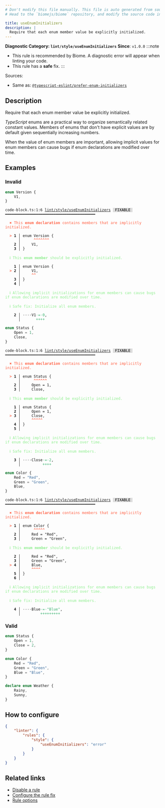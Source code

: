 ```yaml
---
# Don't modify this file manually. This file is auto generated from source, and you will lose your changes next time the website is built.
# Head to the `biomejs/biome` repository, and modify the source code in there.

title: useEnumInitializers
description: |
  Require that each enum member value be explicitly initialized.
---
```


**Diagnostic Category: `lint/style/useEnumInitializers`**
<Tabs>
<TabItem label="TypeScript and TSX" icon="seti:typescript">
**Since**: `v1.0.0`
:::note
- This rule is recommended by Biome. A diagnostic error will appear when linting your code.
- This rule has a **safe** fix.
:::

Sources: 
- Same as: <a href="https://typescript-eslint.io/rules/prefer-enum-initializers" target="_blank"><code>@typescript-eslint/prefer-enum-initializers</code></a>

## Description
Require that each enum member value be explicitly initialized.

_TypeScript_ enums are a practical way to organize semantically related constant values.
Members of enums that don't have explicit values are by default given sequentially increasing numbers.

When the value of enum members are important,
allowing implicit values for enum members can cause bugs if enum declarations are modified over time.

## Examples

### Invalid

```ts
enum Version {
    V1,
}
```

<pre class="language-text"><code class="language-text">code-block.ts:1:6 <a href="https://biomejs.dev/linter/rules/use-enum-initializers">lint/style/useEnumInitializers</a> <span style="color: #000; background-color: #ddd;"> FIXABLE </span> ━━━━━━━━━━━━━━━━━━━━━━━━━━━━━━━━━━━━━━━━━<br /><br />  <strong><span style="color: Tomato;">✖</span></strong> <span style="color: Tomato;">This </span><span style="color: Tomato;"><strong>enum declaration</strong></span><span style="color: Tomato;"> contains members that are implicitly initialized.</span><br />  <br />  <strong><span style="color: Tomato;">&gt;</span></strong> <strong>1 │ </strong>enum Version &#123;<br />   <strong>   │ </strong>     <strong><span style="color: Tomato;">^</span></strong><strong><span style="color: Tomato;">^</span></strong><strong><span style="color: Tomato;">^</span></strong><strong><span style="color: Tomato;">^</span></strong><strong><span style="color: Tomato;">^</span></strong><strong><span style="color: Tomato;">^</span></strong><strong><span style="color: Tomato;">^</span></strong><br />    <strong>2 │ </strong>    V1,<br />    <strong>3 │ </strong>&#125;<br />  <br />  <strong><span style="color: lightgreen;">ℹ</span></strong> <span style="color: lightgreen;">This </span><span style="color: lightgreen;"><strong>enum member</strong></span><span style="color: lightgreen;"> should be explicitly initialized.</span><br />  <br />    <strong>1 │ </strong>enum Version &#123;<br />  <strong><span style="color: Tomato;">&gt;</span></strong> <strong>2 │ </strong>    V1,<br />   <strong>   │ </strong>    <strong><span style="color: Tomato;">^</span></strong><strong><span style="color: Tomato;">^</span></strong><br />    <strong>3 │ </strong>&#125;<br />    <strong>4 │ </strong><br />  <br />  <strong><span style="color: lightgreen;">ℹ</span></strong> <span style="color: lightgreen;">Allowing implicit initializations for enum members can cause bugs if enum declarations are modified over time.</span><br />  <br />  <strong><span style="color: lightgreen;">ℹ</span></strong> <span style="color: lightgreen;">Safe fix</span><span style="color: lightgreen;">: </span><span style="color: lightgreen;">Initialize all enum members.</span><br />  <br />  <strong>  2 │ </strong><span style="opacity: 0.8;">·</span><span style="opacity: 0.8;">·</span><span style="opacity: 0.8;">·</span><span style="opacity: 0.8;">·</span>V1<span style="opacity: 0.8;"><span style="color: MediumSeaGreen;">·</span></span><span style="color: MediumSeaGreen;">=</span><span style="opacity: 0.8;"><span style="color: MediumSeaGreen;">·</span></span><span style="color: MediumSeaGreen;">0</span>,<br />  <strong>    │ </strong>      <span style="color: MediumSeaGreen;">+</span><span style="color: MediumSeaGreen;">+</span><span style="color: MediumSeaGreen;">+</span><span style="color: MediumSeaGreen;">+</span> <br /></code></pre>

```ts
enum Status {
    Open = 1,
    Close,
}
```

<pre class="language-text"><code class="language-text">code-block.ts:1:6 <a href="https://biomejs.dev/linter/rules/use-enum-initializers">lint/style/useEnumInitializers</a> <span style="color: #000; background-color: #ddd;"> FIXABLE </span> ━━━━━━━━━━━━━━━━━━━━━━━━━━━━━━━━━━━━━━━━━<br /><br />  <strong><span style="color: Tomato;">✖</span></strong> <span style="color: Tomato;">This </span><span style="color: Tomato;"><strong>enum declaration</strong></span><span style="color: Tomato;"> contains members that are implicitly initialized.</span><br />  <br />  <strong><span style="color: Tomato;">&gt;</span></strong> <strong>1 │ </strong>enum Status &#123;<br />   <strong>   │ </strong>     <strong><span style="color: Tomato;">^</span></strong><strong><span style="color: Tomato;">^</span></strong><strong><span style="color: Tomato;">^</span></strong><strong><span style="color: Tomato;">^</span></strong><strong><span style="color: Tomato;">^</span></strong><strong><span style="color: Tomato;">^</span></strong><br />    <strong>2 │ </strong>    Open = 1,<br />    <strong>3 │ </strong>    Close,<br />  <br />  <strong><span style="color: lightgreen;">ℹ</span></strong> <span style="color: lightgreen;">This </span><span style="color: lightgreen;"><strong>enum member</strong></span><span style="color: lightgreen;"> should be explicitly initialized.</span><br />  <br />    <strong>1 │ </strong>enum Status &#123;<br />    <strong>2 │ </strong>    Open = 1,<br />  <strong><span style="color: Tomato;">&gt;</span></strong> <strong>3 │ </strong>    Close,<br />   <strong>   │ </strong>    <strong><span style="color: Tomato;">^</span></strong><strong><span style="color: Tomato;">^</span></strong><strong><span style="color: Tomato;">^</span></strong><strong><span style="color: Tomato;">^</span></strong><strong><span style="color: Tomato;">^</span></strong><br />    <strong>4 │ </strong>&#125;<br />    <strong>5 │ </strong><br />  <br />  <strong><span style="color: lightgreen;">ℹ</span></strong> <span style="color: lightgreen;">Allowing implicit initializations for enum members can cause bugs if enum declarations are modified over time.</span><br />  <br />  <strong><span style="color: lightgreen;">ℹ</span></strong> <span style="color: lightgreen;">Safe fix</span><span style="color: lightgreen;">: </span><span style="color: lightgreen;">Initialize all enum members.</span><br />  <br />  <strong>  3 │ </strong><span style="opacity: 0.8;">·</span><span style="opacity: 0.8;">·</span><span style="opacity: 0.8;">·</span><span style="opacity: 0.8;">·</span>Close<span style="opacity: 0.8;"><span style="color: MediumSeaGreen;">·</span></span><span style="color: MediumSeaGreen;">=</span><span style="opacity: 0.8;"><span style="color: MediumSeaGreen;">·</span></span><span style="color: MediumSeaGreen;">2</span>,<br />  <strong>    │ </strong>         <span style="color: MediumSeaGreen;">+</span><span style="color: MediumSeaGreen;">+</span><span style="color: MediumSeaGreen;">+</span><span style="color: MediumSeaGreen;">+</span> <br /></code></pre>

```ts
enum Color {
    Red = "Red",
    Green = "Green",
    Blue,
}
```

<pre class="language-text"><code class="language-text">code-block.ts:1:6 <a href="https://biomejs.dev/linter/rules/use-enum-initializers">lint/style/useEnumInitializers</a> <span style="color: #000; background-color: #ddd;"> FIXABLE </span> ━━━━━━━━━━━━━━━━━━━━━━━━━━━━━━━━━━━━━━━━━<br /><br />  <strong><span style="color: Tomato;">✖</span></strong> <span style="color: Tomato;">This </span><span style="color: Tomato;"><strong>enum declaration</strong></span><span style="color: Tomato;"> contains members that are implicitly initialized.</span><br />  <br />  <strong><span style="color: Tomato;">&gt;</span></strong> <strong>1 │ </strong>enum Color &#123;<br />   <strong>   │ </strong>     <strong><span style="color: Tomato;">^</span></strong><strong><span style="color: Tomato;">^</span></strong><strong><span style="color: Tomato;">^</span></strong><strong><span style="color: Tomato;">^</span></strong><strong><span style="color: Tomato;">^</span></strong><br />    <strong>2 │ </strong>    Red = &quot;Red&quot;,<br />    <strong>3 │ </strong>    Green = &quot;Green&quot;,<br />  <br />  <strong><span style="color: lightgreen;">ℹ</span></strong> <span style="color: lightgreen;">This </span><span style="color: lightgreen;"><strong>enum member</strong></span><span style="color: lightgreen;"> should be explicitly initialized.</span><br />  <br />    <strong>2 │ </strong>    Red = &quot;Red&quot;,<br />    <strong>3 │ </strong>    Green = &quot;Green&quot;,<br />  <strong><span style="color: Tomato;">&gt;</span></strong> <strong>4 │ </strong>    Blue,<br />   <strong>   │ </strong>    <strong><span style="color: Tomato;">^</span></strong><strong><span style="color: Tomato;">^</span></strong><strong><span style="color: Tomato;">^</span></strong><strong><span style="color: Tomato;">^</span></strong><br />    <strong>5 │ </strong>&#125;<br />    <strong>6 │ </strong><br />  <br />  <strong><span style="color: lightgreen;">ℹ</span></strong> <span style="color: lightgreen;">Allowing implicit initializations for enum members can cause bugs if enum declarations are modified over time.</span><br />  <br />  <strong><span style="color: lightgreen;">ℹ</span></strong> <span style="color: lightgreen;">Safe fix</span><span style="color: lightgreen;">: </span><span style="color: lightgreen;">Initialize all enum members.</span><br />  <br />  <strong>  4 │ </strong><span style="opacity: 0.8;">·</span><span style="opacity: 0.8;">·</span><span style="opacity: 0.8;">·</span><span style="opacity: 0.8;">·</span>Blue<span style="opacity: 0.8;"><span style="color: MediumSeaGreen;">·</span></span><span style="color: MediumSeaGreen;">=</span><span style="opacity: 0.8;"><span style="color: MediumSeaGreen;">·</span></span><span style="color: MediumSeaGreen;">&quot;</span><span style="color: MediumSeaGreen;">B</span><span style="color: MediumSeaGreen;">l</span><span style="color: MediumSeaGreen;">u</span><span style="color: MediumSeaGreen;">e</span><span style="color: MediumSeaGreen;">&quot;</span>,<br />  <strong>    │ </strong>        <span style="color: MediumSeaGreen;">+</span><span style="color: MediumSeaGreen;">+</span><span style="color: MediumSeaGreen;">+</span><span style="color: MediumSeaGreen;">+</span><span style="color: MediumSeaGreen;">+</span><span style="color: MediumSeaGreen;">+</span><span style="color: MediumSeaGreen;">+</span><span style="color: MediumSeaGreen;">+</span><span style="color: MediumSeaGreen;">+</span> <br /></code></pre>

### Valid

```ts
enum Status {
    Open = 1,
    Close = 2,
}
```

```ts
enum Color {
    Red = "Red",
    Green = "Green",
    Blue = "Blue",
}
```

```ts
declare enum Weather {
    Rainy,
    Sunny,
}
```

## How to configure
```json title="biome.json"
{
	"linter": {
		"rules": {
			"style": {
				"useEnumInitializers": "error"
			}
		}
	}
}

```
## Related links

- [Disable a rule](/linter/#disable-a-rule)
- [Configure the rule fix](/linter#configure-the-rule-fix)
- [Rule options](/linter/#rule-options)

</TabItem>
</Tabs>


